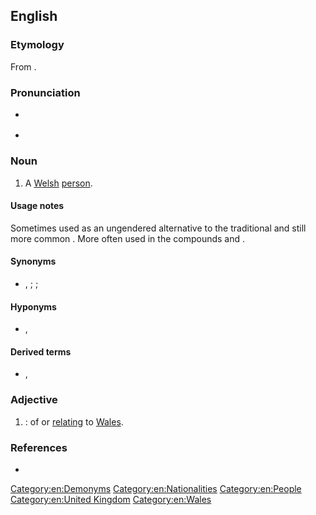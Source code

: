 ==English==

===Etymology===
From {{suffix|en|Wales|ian}}.

===Pronunciation===
* {{a|GA}} {{IPA|en|/ˈweɪljən/|/ˈweɪliən/}}
* {{a|RP}} {{IPA|en|/ˈwei.li.ən/}}

===Noun===
{{en-noun|Welsh|s}}

# {{lb|en|uncommon}} A [[Welsh]] [[person]].

====Usage notes====
Sometimes used as an ungendered alternative to the traditional and still more common {{m|en|Welshman}}. More often used in the compounds {{m|en|North Walian|North}} and {{m|en|South Walian}}.

====Synonyms====
* {{l|en|Welshy}}, {{l|en|Welshie}} {{q|informal, sometimes derogatory}}; {{l|en|Briton}} {{q|obsolete}}; {{l|en|Walesman}}

====Hyponyms====
* {{l|en|Welshman}}, {{l|en|Welshwoman}}

====Derived terms====
* {{l|en|North Walian}}, {{l|en|South Walian}}

===Adjective===
{{en-adj}}

# {{lb|en|uncommon}} {{synonym of|en|Welsh}}: of or [[relating]] to [[Wales]].

===References===
* {{R:OED Online|Walian|n|225237|2021}}

[[Category:en:Demonyms]][[Category:en:Nationalities]][[Category:en:People]][[Category:en:United Kingdom]][[Category:en:Wales]]